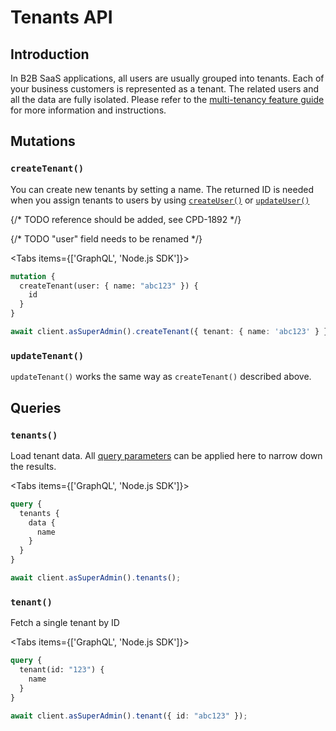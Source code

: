 
# Tenants API

## Introduction

In B2B SaaS applications, all users are usually grouped into tenants. Each of your business customers is represented as
a tenant. The related users and all the data are fully isolated. Please refer to
the [multi-tenancy feature guide](/multi-tenancy) for more information and instructions.

## Mutations

### `createTenant()`

You can create new tenants by setting a name. The returned ID is needed when you assign tenants to users by using
[`createUser()`](/user-management/api#createuser) or [`updateUser()`](/user-management/api#updateuser)

{/* TODO reference should be added, see CPD-1892 */}

{/* TODO "user" field needs to be renamed */}

<Tabs items={['GraphQL', 'Node.js SDK']}><Tab>

```graphql
mutation {
  createTenant(user: { name: "abc123" }) {
    id
  }
}
```

</Tab><Tab>
```ts
await client.asSuperAdmin().createTenant({ tenant: { name: 'abc123' } });
```
</Tab></Tabs>

### `updateTenant()`

`updateTenant()` works the same way as `createTenant()` described above.

## Queries

### `tenants()`

Load tenant data. All [query parameters](/api-doc/graphql-basics-api) can be applied here to narrow down the results.

<Tabs items={['GraphQL', 'Node.js SDK']}><Tab>

```graphql
query {
  tenants {
    data {
      name
    }
  }
}
```

</Tab><Tab>
```ts
await client.asSuperAdmin().tenants();
```
</Tab></Tabs>

### `tenant()`

Fetch a single tenant by ID

<Tabs items={['GraphQL', 'Node.js SDK']}><Tab>

```graphql
query {
  tenant(id: "123") {
    name
  }
}

```

</Tab><Tab>
```ts
await client.asSuperAdmin().tenant({ id: "abc123" });
```
</Tab></Tabs>
